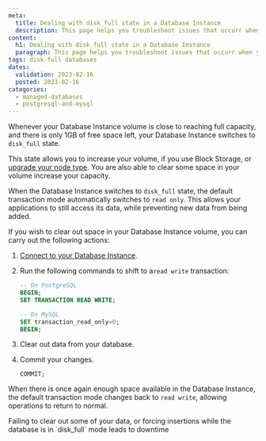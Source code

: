 ```yaml
---
meta:
  title: Dealing with disk_full state in a Database Instance
  description: This page helps you troubleshoot issues that occurr when your Database Instance volume is near full capacity.
content:
  h1: Dealing with disk_full state in a Database Instance
  paragraph: This page helps you troubleshoot issues that occurr when your Database Instance volume is near full capacity.
tags: disk-full databases 
dates:
  validation: 2023-02-16
  posted: 2023-02-16
categories: 
  - managed-databases
  - postgresql-and-mysql
---
```


Whenever your Database Instance volume is close to reaching full capacity, and there is only 1GB of free space left, your Database Instance switches to `disk_full` state. 

This state allows you to increase your volume, if you use Block Storage, or [upgrade your node type](/managed-databases/postgresql-and-mysql/how-to/upgrade-a-database/). You are also able to clear some space in your volume increase your capacity. 

When the Database Instance switches to `disk_full` state, the default transaction mode automatically switches to `read only`. This allows your applications to still access its data, while preventing new data from being added.

If you wish to clear out space in your Database Instance volume, you can carry out the following actions:

1. [Connect to your Database Instance](/managed-databases/postgresql-and-mysql/how-to/connect-database-instance). 
2. Run the following commands to shift to a`read write` transaction:
    ```sql
    -- On PostgreSQL
    BEGIN;
    SET TRANSACTION READ WRITE;
    ```

    ```sql
    -- On MySQL
    SET transaction_read_only=0;
    BEGIN;
    ```
3. Clear out data from your database.
4. Commit your changes.
    ```
    COMMIT;
    ```

When there is once again enough space available in the Database Instance, the default transaction mode changes back to `read write`, allowing operations to return to normal. 

<Message type="important">
  Failing to clear out some of your data, or forcing insertions while the database is in `disk_full` mode leads to downtime 
</Message>
